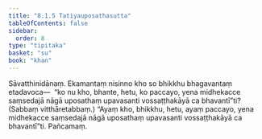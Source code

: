 ```yaml
---
title: "8.1.5 Tatiyauposathasutta"
tableOfContents: false
sidebar:
  order: 8
type: "tipitaka"
basket: "su"
book: "khan"
---
```



<DynamicBreadcrumb />

<Division number="346" book="khan">

<Paragraph number="1160" book="khan">
Sāvatthinidānaṃ. Ekamantaṃ nisinno kho so bhikkhu bhagavantaṃ etadavoca—  “ko nu kho, bhante, hetu, ko paccayo, yena midhekacce saṃsedajā nāgā uposathaṃ upavasanti vossaṭṭhakāyā ca bhavantī”ti? (Sabbaṃ vitthāretabbaṃ.) “Ayaṃ kho, bhikkhu, hetu, ayaṃ paccayo, yena midhekacce saṃsedajā nāgā uposathaṃ upavasanti vossaṭṭhakāyā ca bhavantī”ti.

</Paragraph>
</Division>

<Paragraph number="1161" type="center" book="khan">
Pañcamaṃ.
</Paragraph>